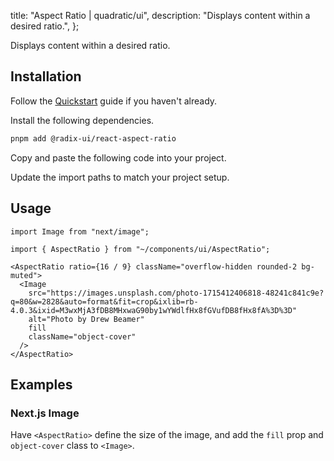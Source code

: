 
  title: "Aspect Ratio | quadratic/ui",
  description: "Displays content within a desired ratio.",
};

<Title>Aspect Ratio</Title>
<Description>Displays content within a desired ratio.</Description>
<ComponentPreview id="aspectRatio" />

## Installation
<Steps>

<StepTitle>Follow the [Quickstart](/docs/getting-started/guides/quickstart) guide if you haven't already.</StepTitle>

<StepTitle>Install the following dependencies.</StepTitle>
<StepContent>
```bash
pnpm add @radix-ui/react-aspect-ratio
```
</StepContent>

<StepTitle>Copy and paste the following code into your project.</StepTitle>
<StepContent>
<FileSource id="aspectRatio" />
</StepContent>

<StepTitle>Update the import paths to match your project setup.</StepTitle>
</Steps>

## Usage
```tsx
import Image from "next/image";
 
import { AspectRatio } from "~/components/ui/AspectRatio";
```

```tsx
<AspectRatio ratio={16 / 9} className="overflow-hidden rounded-2 bg-muted">
  <Image
    src="https://images.unsplash.com/photo-1715412406818-48241c841c9e?q=80&w=2828&auto=format&fit=crop&ixlib=rb-4.0.3&ixid=M3wxMjA3fDB8MHxwaG90by1wYWdlfHx8fGVufDB8fHx8fA%3D%3D"
    alt="Photo by Drew Beamer"
    fill
    className="object-cover"
  />
</AspectRatio>
```

## Examples

### Next.js Image
Have `<AspectRatio>` define the size of the image, and add the `fill` prop and `object-cover` class to `<Image>`.
<ComponentPreview id="aspectRatio" />

<Footer previousLabel="Alert Dialog" previousHref="/docs/components/primitives/alert-dialog" nextLabel="Avatar" nextHref="/docs/components/primitives/avatar" />